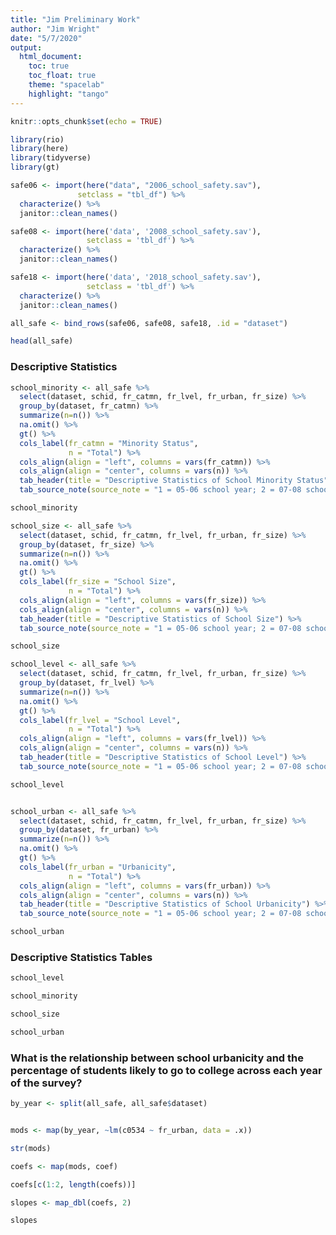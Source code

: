 ```yaml
---
title: "Jim Preliminary Work"
author: "Jim Wright"
date: "5/7/2020"
output:
  html_document: 
    toc: true
    toc_float: true
    theme: "spacelab"
    highlight: "tango"
---
```


```r
knitr::opts_chunk$set(echo = TRUE)

library(rio)
library(here)
library(tidyverse)
library(gt)

safe06 <- import(here("data", "2006_school_safety.sav"),
               setclass = "tbl_df") %>% 
  characterize() %>% 
  janitor::clean_names() 

safe08 <- import(here('data', '2008_school_safety.sav'),
                 setclass = 'tbl_df') %>% 
  characterize() %>% 
  janitor::clean_names()

safe18 <- import(here('data', '2018_school_safety.sav'),
                 setclass = 'tbl_df') %>% 
  characterize() %>% 
  janitor::clean_names()

all_safe <- bind_rows(safe06, safe08, safe18, .id = "dataset")

head(all_safe)
```


### Descriptive Statistics 
```r
school_minority <- all_safe %>% 
  select(dataset, schid, fr_catmn, fr_lvel, fr_urban, fr_size) %>% 
  group_by(dataset, fr_catmn) %>% 
  summarize(n=n()) %>% 
  na.omit() %>% 
  gt() %>% 
  cols_label(fr_catmn = "Minority Status",
             n = "Total") %>% 
  cols_align(align = "left", columns = vars(fr_catmn)) %>% 
  cols_align(align = "center", columns = vars(n)) %>% 
  tab_header(title = "Descriptive Statistics of School Minority Status") %>% 
  tab_source_note(source_note = "1 = 05-06 school year; 2 = 07-08 school year")

school_minority

school_size <- all_safe %>% 
  select(dataset, schid, fr_catmn, fr_lvel, fr_urban, fr_size) %>% 
  group_by(dataset, fr_size) %>% 
  summarize(n=n()) %>% 
  na.omit() %>% 
  gt() %>% 
  cols_label(fr_size = "School Size",
             n = "Total") %>% 
  cols_align(align = "left", columns = vars(fr_size)) %>% 
  cols_align(align = "center", columns = vars(n)) %>% 
  tab_header(title = "Descriptive Statistics of School Size") %>% 
  tab_source_note(source_note = "1 = 05-06 school year; 2 = 07-08 school year; 3 = 17-18 school year")

school_size

school_level <- all_safe %>% 
  select(dataset, schid, fr_catmn, fr_lvel, fr_urban, fr_size) %>% 
  group_by(dataset, fr_lvel) %>% 
  summarize(n=n()) %>% 
  na.omit() %>% 
  gt() %>% 
  cols_label(fr_lvel = "School Level",
             n = "Total") %>% 
  cols_align(align = "left", columns = vars(fr_lvel)) %>% 
  cols_align(align = "center", columns = vars(n)) %>% 
  tab_header(title = "Descriptive Statistics of School Level") %>% 
  tab_source_note(source_note = "1 = 05-06 school year; 2 = 07-08 school year; 3 = 17-18 school year")

school_level


school_urban <- all_safe %>% 
  select(dataset, schid, fr_catmn, fr_lvel, fr_urban, fr_size) %>% 
  group_by(dataset, fr_urban) %>% 
  summarize(n=n()) %>% 
  na.omit() %>% 
  gt() %>% 
  cols_label(fr_urban = "Urbanicity",
             n = "Total") %>% 
  cols_align(align = "left", columns = vars(fr_urban)) %>% 
  cols_align(align = "center", columns = vars(n)) %>% 
  tab_header(title = "Descriptive Statistics of School Urbanicity") %>% 
  tab_source_note(source_note = "1 = 05-06 school year; 2 = 07-08 school year; 3 = 17-18 school year")

school_urban
```

### Descriptive Statistics Tables
```r
school_level

school_minority

school_size

school_urban
```

### What is the relationship between school urbanicity and the percentage of students likely to go to college across each year of the survey?
```r
by_year <- split(all_safe, all_safe$dataset)


mods <- map(by_year, ~lm(c0534 ~ fr_urban, data = .x))

str(mods)

coefs <- map(mods, coef) 

coefs[c(1:2, length(coefs))]

slopes <- map_dbl(coefs, 2)

slopes
```